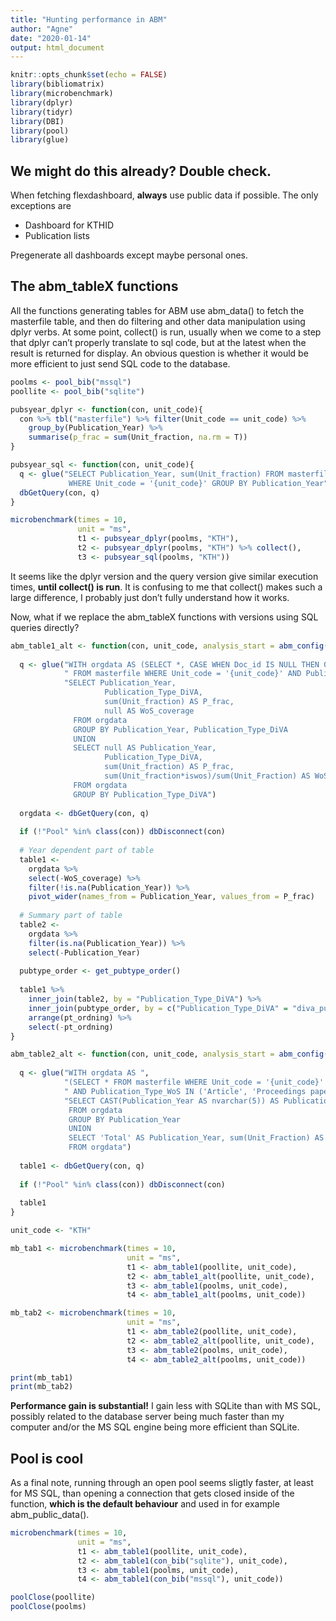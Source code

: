 ```yaml
---
title: "Hunting performance in ABM"
author: "Agne"
date: "2020-01-14"
output: html_document
---
```


```r
knitr::opts_chunk$set(echo = FALSE)
library(bibliomatrix)
library(microbenchmark)
library(dplyr)
library(tidyr)
library(DBI)
library(pool)
library(glue)
```

## We might do this already? Double check.

When fetching flexdashboard, **always** use public data if possible. The only exceptions are

- Dashboard for KTHID
- Publication lists

Pregenerate all dashboards except maybe personal ones.

## The abm_tableX functions

All the functions generating tables for ABM use abm_data() to fetch the masterfile table, and then do filtering and other data manipulation using dplyr verbs. At some point, collect() is run, usually when we come to a step that dplyr can't properly translate to sql code, but at the latest when the result is returned for display. An obvious question is whether it would be more efficient to just send SQL code to the database.

```r
poolms <- pool_bib("mssql")
poollite <- pool_bib("sqlite")

pubsyear_dplyr <- function(con, unit_code){
  con %>% tbl("masterfile") %>% filter(Unit_code == unit_code) %>%
    group_by(Publication_Year) %>%
    summarise(p_frac = sum(Unit_fraction, na.rm = T))
}

pubsyear_sql <- function(con, unit_code){
  q <- glue("SELECT Publication_Year, sum(Unit_fraction) FROM masterfile
             WHERE Unit_code = '{unit_code}' GROUP BY Publication_Year")
  dbGetQuery(con, q)
}

microbenchmark(times = 10,
               unit = "ms",
               t1 <- pubsyear_dplyr(poolms, "KTH"),
               t2 <- pubsyear_dplyr(poolms, "KTH") %>% collect(),
               t3 <- pubsyear_sql(poolms, "KTH"))

```

It seems like the dplyr version and the query version give similar execution times, **until collect() is run**. It is confusing to me that collect() makes such a large difference, I probably just don't fully understand how it works.

Now, what if we replace the abm_tableX functions with versions using SQL queries directly?

```r
abm_table1_alt <- function(con, unit_code, analysis_start = abm_config()$start_year, analysis_stop = abm_config()$stop_year){
  
  q <- glue("WITH orgdata AS (SELECT *, CASE WHEN Doc_id IS NULL THEN 0 ELSE 1 END AS iswos",
            " FROM masterfile WHERE Unit_code = '{unit_code}' AND Publication_Year BETWEEN {analysis_start} AND {analysis_stop})",
            "SELECT Publication_Year,
                     Publication_Type_DiVA,
                     sum(Unit_fraction) AS P_frac,
                     null AS WoS_coverage
              FROM orgdata
              GROUP BY Publication_Year, Publication_Type_DiVA
              UNION
              SELECT null AS Publication_Year,
                     Publication_Type_DiVA,
                     sum(Unit_fraction) AS P_frac,
                     sum(Unit_fraction*iswos)/sum(Unit_Fraction) AS WoS_coverage
              FROM orgdata
              GROUP BY Publication_Type_DiVA")
  
  orgdata <- dbGetQuery(con, q)
  
  if (!"Pool" %in% class(con)) dbDisconnect(con)
  
  # Year dependent part of table
  table1 <-
    orgdata %>%
    select(-WoS_coverage) %>% 
    filter(!is.na(Publication_Year)) %>%
    pivot_wider(names_from = Publication_Year, values_from = P_frac)
  
  # Summary part of table
  table2 <-
    orgdata %>%
    filter(is.na(Publication_Year)) %>%
    select(-Publication_Year)
  
  pubtype_order <- get_pubtype_order()
  
  table1 %>%
    inner_join(table2, by = "Publication_Type_DiVA") %>%
    inner_join(pubtype_order, by = c("Publication_Type_DiVA" = "diva_publication_type")) %>%
    arrange(pt_ordning) %>%
    select(-pt_ordning)
}

abm_table2_alt <- function(con, unit_code, analysis_start = abm_config()$start_year, analysis_stop = abm_config()$stop_year){
  
  q <- glue("WITH orgdata AS ",
            "(SELECT * FROM masterfile WHERE Unit_code = '{unit_code}' AND Publication_Year BETWEEN {analysis_start} AND {analysis_stop} - 2",
            " AND Publication_Type_WoS IN ('Article', 'Proceedings paper', 'Review', 'Letter', 'Editorial'))\n",
            "SELECT CAST(Publication_Year AS nvarchar(5)) AS Publication_Year, sum(Unit_Fraction) AS P_frac, sum(Unit_Fraction * Citations_3yr) AS C3_frac
             FROM orgdata
             GROUP BY Publication_Year
             UNION
             SELECT 'Total' AS Publication_Year, sum(Unit_Fraction) AS P_frac, sum(Unit_Fraction * Citations_3yr) AS C3_frac
             FROM orgdata")
  
  table1 <- dbGetQuery(con, q)
  
  if (!"Pool" %in% class(con)) dbDisconnect(con)
  
  table1
}

unit_code <- "KTH"

mb_tab1 <- microbenchmark(times = 10,
                          unit = "ms",
                          t1 <- abm_table1(poollite, unit_code),
                          t2 <- abm_table1_alt(poollite, unit_code),
                          t3 <- abm_table1(poolms, unit_code),
                          t4 <- abm_table1_alt(poolms, unit_code))

mb_tab2 <- microbenchmark(times = 10,
                          unit = "ms",
                          t1 <- abm_table2(poollite, unit_code),
                          t2 <- abm_table2_alt(poollite, unit_code),
                          t3 <- abm_table2(poolms, unit_code),
                          t4 <- abm_table2_alt(poolms, unit_code))

print(mb_tab1)
print(mb_tab2)
```

**Performance gain is substantial!** I gain less with SQLite than with MS SQL, possibly related to the database server being much faster than my computer and/or the MS SQL engine being more efficient than SQLite.

## Pool is cool
As a final note, running through an open pool seems sligtly faster, at least for MS SQL, than opening a connection that gets closed inside of the function, **which is the default behaviour** and used in for example abm_public_data().
```r
microbenchmark(times = 10,
               unit = "ms",
               t1 <- abm_table1(poollite, unit_code),
               t2 <- abm_table1(con_bib("sqlite"), unit_code),
               t3 <- abm_table1(poolms, unit_code),
               t4 <- abm_table1(con_bib("mssql"), unit_code))

```


```r
poolClose(poollite)
poolClose(poolms)
```
